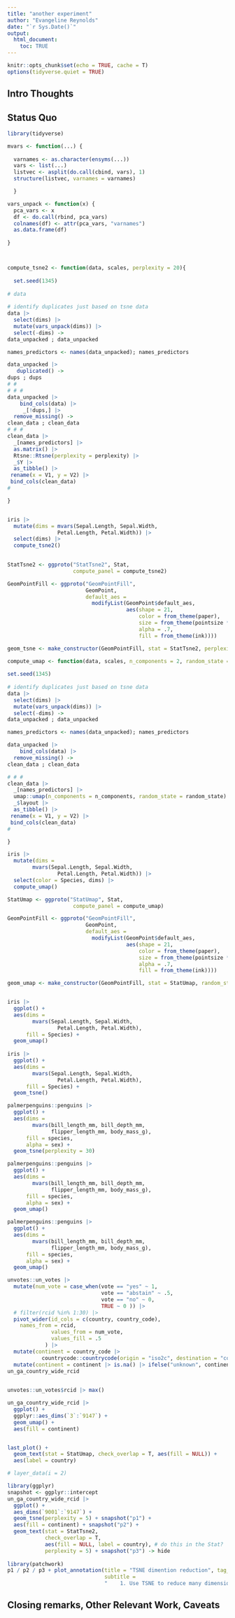 ```yaml
---
title: "another experiment"
author: "Evangeline Reynolds"
date: "`r Sys.Date()`"
output: 
  html_document:
    toc: TRUE
---
```


```r
knitr::opts_chunk$set(echo = TRUE, cache = T)
options(tidyverse.quiet = TRUE)
```




## Intro Thoughts


## Status Quo

```r

library(tidyverse)

mvars <- function(...) {
  
  varnames <- as.character(ensyms(...))
  vars <- list(...)
  listvec <- asplit(do.call(cbind, vars), 1)
  structure(listvec, varnames = varnames)

  }

vars_unpack <- function(x) {
  pca_vars <- x
  df <- do.call(rbind, pca_vars)
  colnames(df) <- attr(pca_vars, "varnames")
  as.data.frame(df)
  
}



compute_tsne2 <- function(data, scales, perplexity = 20){
  
  set.seed(1345)
  
# data  
  
# identify duplicates just based on tsne data
data |>
  select(dims) |>
  mutate(vars_unpack(dims)) |>
  select(-dims) ->
data_unpacked ; data_unpacked

names_predictors <- names(data_unpacked); names_predictors

data_unpacked |>
   duplicated() ->
dups ; dups
# #
# # #
data_unpacked |>
    bind_cols(data) |>
     _[!dups,] |> 
  remove_missing() ->
clean_data ; clean_data
# # # 
clean_data |>
  _[names_predictors] |>
  as.matrix() |>
  Rtsne::Rtsne(perplexity = perplexity) |>
  _$Y |>
  as_tibble() |>
 rename(x = V1, y = V2) |>
 bind_cols(clean_data)
#   

}


iris |> 
  mutate(dims = mvars(Sepal.Length, Sepal.Width, 
                Petal.Length, Petal.Width)) |>
  select(dims) |>
  compute_tsne2()
  

StatTsne2 <- ggproto("StatTsne2", Stat, 
                     compute_panel = compute_tsne2)

GeomPointFill <- ggproto("GeomPointFill", 
                         GeomPoint,
                         default_aes = 
                           modifyList(GeomPoint$default_aes, 
                                      aes(shape = 21, 
                                          color = from_theme(paper),
                                          size = from_theme(pointsize * 2.5),
                                          alpha = .7,
                                          fill = from_theme(ink))))

geom_tsne <- make_constructor(GeomPointFill, stat = StatTsne2, perplexity = 30)
```



```r
compute_umap <- function(data, scales, n_components = 2, random_state = 15){
  
set.seed(1345)
  
# identify duplicates just based on tsne data
data |>
  select(dims) |>
  mutate(vars_unpack(dims)) |>
  select(-dims) ->
data_unpacked ; data_unpacked

names_predictors <- names(data_unpacked); names_predictors

data_unpacked |>
    bind_cols(data) |>
  remove_missing() ->
clean_data ; clean_data

# # # 
clean_data |>
  _[names_predictors] |>
  umap::umap(n_components = n_components, random_state = random_state)  |>
  _$layout |>
  as_tibble() |>
 rename(x = V1, y = V2) |>
 bind_cols(clean_data)
#   

}

iris |> 
  mutate(dims = 
        mvars(Sepal.Length, Sepal.Width, 
                Petal.Length, Petal.Width)) |>
  select(color = Species, dims) |>
  compute_umap()

StatUmap <- ggproto("StatUmap", Stat, 
                     compute_panel = compute_umap)

GeomPointFill <- ggproto("GeomPointFill", 
                         GeomPoint,
                         default_aes = 
                           modifyList(GeomPoint$default_aes, 
                                      aes(shape = 21, 
                                          color = from_theme(paper),
                                          size = from_theme(pointsize * 2.5),
                                          alpha = .7,
                                          fill = from_theme(ink))))

geom_umap <- make_constructor(GeomPointFill, stat = StatUmap, random_state = 15, n_components = 4)


iris |> 
  ggplot() + 
  aes(dims = 
        mvars(Sepal.Length, Sepal.Width, 
                Petal.Length, Petal.Width),
      fill = Species) + 
  geom_umap()
  
iris |> 
  ggplot() + 
  aes(dims = 
        mvars(Sepal.Length, Sepal.Width, 
                Petal.Length, Petal.Width),
      fill = Species) +
  geom_tsne()

palmerpenguins::penguins |> 
  ggplot() + 
  aes(dims = 
        mvars(bill_length_mm, bill_depth_mm, 
              flipper_length_mm, body_mass_g),
      fill = species,
      alpha = sex) +
  geom_tsne(perplexity = 30)

palmerpenguins::penguins |> 
  ggplot() + 
  aes(dims = 
        mvars(bill_length_mm, bill_depth_mm, 
              flipper_length_mm, body_mass_g),
      fill = species,
      alpha = sex) +
  geom_umap()

palmerpenguins::penguins |> 
  ggplot() + 
  aes(dims = 
        mvars(bill_length_mm, bill_depth_mm, 
              flipper_length_mm, body_mass_g),
      fill = species,
      alpha = sex) +
  geom_umap()

unvotes::un_votes |> 
  mutate(num_vote = case_when(vote == "yes" ~ 1,
                              vote == "abstain" ~ .5,
                              vote == "no" ~ 0,
                              TRUE ~ 0 )) |>
  # filter(rcid %in% 1:30) |>
  pivot_wider(id_cols = c(country, country_code),
    names_from = rcid, 
              values_from = num_vote,
              values_fill = .5
            ) |>
  mutate(continent = country_code |> 
           countrycode::countrycode(origin = "iso2c", destination = "continent")) |>
  mutate(continent = continent |> is.na() |> ifelse("unknown", continent)) ->
un_ga_country_wide_rcid
  

unvotes::un_votes$rcid |> max()

un_ga_country_wide_rcid |>
  ggplot() + 
  ggplyr::aes_dims(`3`:`9147`) + 
  geom_umap() +
  aes(fill = continent)


last_plot() + 
  geom_text(stat = StatUmap, check_overlap = T, aes(fill = NULL)) +
  aes(label = country)

# layer_data(i = 2)
```


```r
library(ggplyr)
snapshot <- ggplyr::intercept
un_ga_country_wide_rcid |>
  ggplot() + 
  aes_dims(`9001`:`9147`) + 
  geom_tsne(perplexity = 5) + snapshot("p1") +
  aes(fill = continent) + snapshot("p2") + 
  geom_text(stat = StatTsne2, 
            check_overlap = T, 
            aes(fill = NULL, label = country), # do this in the Stat?
            perplexity = 5) + snapshot("p3") -> hide
  
library(patchwork)
p1 / p2 / p3 + plot_annotation(title = "TSNE dimention reduction", tag_levels = 1,
                               subtitle = 
                               "    1. Use TSNE to reduce many dimensions to two dimensions,   \n    2. fill by continent, \n    3. label some countries")

```





## Closing remarks, Other Relevant Work, Caveats
